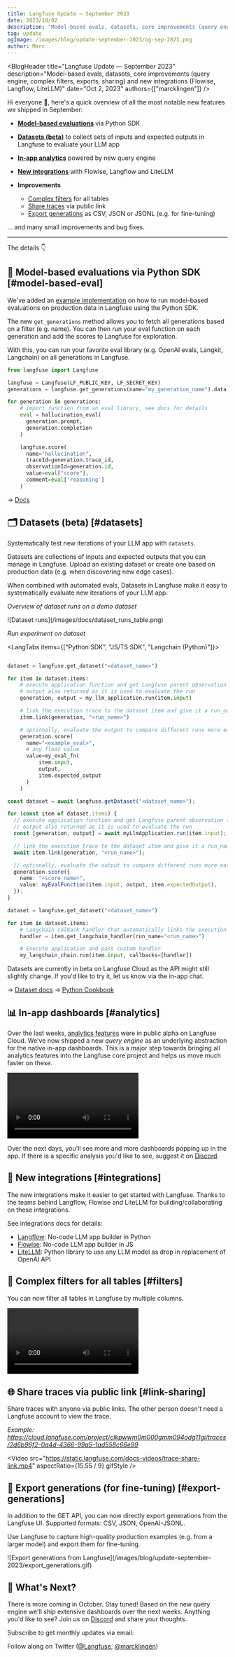 ```yaml
---
title: Langfuse Update — September 2023
date: 2023/10/02
description: "Model-based evals, datasets, core improvements (query engine, complex filters, exports, sharing) and new integrations (Langflow, Flowise, LiteLLM)."
tag: update
ogImage: /images/blog/update-september-2023/og-sep-2023.png
author: Marc
---
```



<BlogHeader
  title="Langfuse Update — September 2023"
  description="Model-based evals, datasets, core improvements (query engine, complex filters, exports, sharing) and new integrations (Flowise, Langflow, LiteLLM)"
  date="Oct 2, 2023"
  authors={["marcklingen"]}
/>

Hi everyone 👋, here's a quick overview of all the most notable new features we shipped in September:

- [**Model-based evaluations**](#model-based-eval) via Python SDK

- [**Datasets (beta)**](#datasets) to collect sets of inputs and expected outputs in Langfuse to evaluate your LLM app

- [**In-app analytics**](#analytics) powered by new query engine

- [**New integrations**](#integrations) with Flowise, Langflow and LiteLLM

- **Improvements**

  - [Complex filters](#filters) for all tables
  - [Share traces](#link-sharing) via public link
  - [Export generations](#export-generations) as CSV, JSON or JSONL (e.g. for fine-tuning)

... and many small improvements and bug fixes.

---

The details 👇

## 🚦 Model-based evaluations via Python SDK [#model-based-eval]

We've added an [example implementation](/docs/scores/model-based-evals) on how to run model-based evaluations on production data in Langfuse using the Python SDK.

The new `get_generations` method allows you to fetch all generations based on a filter (e.g. name). You can then run your eval function on each generation and add the scores to Langfuse for exploration.

With this, you can run your favorite eval library (e.g. OpenAI evals, Langkit, Langchain) on all generations in Langfuse.

```python filename="Example (python)"
from langfuse import Langfuse

langfuse = Langfuse(LF_PUBLIC_KEY, LF_SECRET_KEY)
generations = langfuse.get_generations(name="my_generation_name").data

for generation in generations:
    # import function from an eval library, see docs for details
    eval = hallucination_eval(
      generation.prompt,
      generation.completion
    )

    langfuse.score(
      name="hallucination",
      traceId=generation.trace_id,
      observationId=generation.id,
      value=eval["score"],
      comment=eval['reasoning']
    )
```

→ [Docs](/docs/scores/model-based-evals)

## 🗂️ Datasets (beta) [#datasets]

Systematically test new iterations of your LLM app with `datasets`.

Datasets are collections of inputs and expected outputs that you can manage in Langfuse. Upload an existing dataset or create one based on production data (e.g. when discovering new edge cases).

When combined with automated evals, Datasets in Langfuse make it easy to systematically evaluate new iterations of your LLM app.

_Overview of dataset runs on a demo dataset_

<Frame border>![Dataset runs](/images/docs/dataset_runs_table.png)</Frame>

_Run experiment on dataset_

<LangTabs items={["Python SDK", "JS/TS SDK", "Langchain (Python)"]}>
<Tab>

```python

dataset = langfuse.get_dataset("<dataset_name>")

for item in dataset.items:
    # execute application function and get Langfuse parent observation (span/generation/event, and other observation types: see /docs/observability/features/observation-types)
    # output also returned as it is used to evaluate the run
    generation, output = my_llm_application.run(item.input)

    # link the execution trace to the dataset item and give it a run_name
    item.link(generation, "<run_name>")

    # optionally, evaluate the output to compare different runs more easily
    generation.score(
      name="<example_eval>",
      # any float value
      value=my_eval_fn(
          item.input,
          output,
          item.expected_output
      )
    )
```

</Tab>
<Tab>

```ts
const dataset = await langfuse.getDataset("<dataset_name>");

for (const item of dataset.items) {
  // execute application function and get Langfuse parent observation (span/generation/event, and other observation types: see /docs/observability/features/observation-types)
  // output also returned as it is used to evaluate the run
  const [generation, output] = await myLlmApplication.run(item.input);

  // link the execution trace to the dataset item and give it a run_name
  await item.link(generation, "<run_name>");

  // optionally, evaluate the output to compare different runs more easily
  generation.score({
    name: "<score_name>",
    value: myEvalFunction(item.input, output, item.expectedOutput),
  });
}
```

</Tab>
<Tab>

```python
dataset = langfuse.get_dataset("<dataset_name>")

for item in dataset.items:
    # Langchain calback handler that automatically links the execution trace to the dataset item
    handler = item.get_langchain_handler(run_name="<run_name>")

    # Execute application and pass custom handler
    my_langchain_chain.run(item.input, callbacks=[handler])
```

</Tab>
</LangTabs>

Datasets are currently in beta on Langfuse Cloud as the API might still slightly change. If you'd like to try it, let us know via the in-app chat.

→ [Dataset docs](/docs/datasets/overview)
→ [Python Cookbook](/docs/datasets/python-cookbook)

## 📊 In-app dashboards [#analytics]

Over the last weeks, [analytics features](/docs/analytics/overview) were in public alpha on Langfuse Cloud. We've now shipped a new _query engine_ as an underlying abstraction for the native in-app dashboards. This is a major step towards bringing all analytics features into the Langfuse core project and helps us move much faster on these.

<Video
  src="https://static.langfuse.com/docs-videos/Update%202023-09%20Dashboards.mp4"
  aspectRatio={2.15}
  className="max-w-2xl"
  gifStyle
/>

Over the next days, you'll see more and more dashboards popping up in the app. If there is a specific analysis you'd like to see, suggest it on [Discord](/discord).

## 🔄 New integrations [#integrations]

The new integrations make it easier to get started with Langfuse. Thanks to the teams behind Langflow, Flowise and LiteLLM for building/collaborating on these integrations.

See integrations docs for details:

- [Langflow](/docs/langflow): No-code LLM app builder in Python
- [Flowise](/docs/flowise): No-code LLM app builder in JS
- [LiteLLM](/integrations/gateways/litellm): Python library to use any LLM model as drop in replacement of OpenAI API

## 🔎 Complex filters for all tables [#filters]

You can now filter all tables in Langfuse by multiple columns.

<Video
  src="https://static.langfuse.com/docs-videos/complex-filters.mp4"
  aspectRatio={1.38}
  className="max-w-2xl"
  gifStyle
/>

## 🌐 Share traces via public link [#link-sharing]

Share traces with anyone via public links. The other person doesn't need a Langfuse account to view the trace.

_Example: https://cloud.langfuse.com/project/clkpwwm0m000gmm094odg11gi/traces/2d6b96f2-0a4d-4366-99a5-1ad558c66e99_

<Video
  src="https://static.langfuse.com/docs-videos/trace-share-link.mp4"
  aspectRatio={15.55 / 9}
  gifStyle
/>

## 💾 Export generations (for fine-tuning) [#export-generations]

In addition to the GET API, you can now directly export generations from the Langfuse UI. Supported formats: CSV, JSON, OpenAI-JSONL.

Use Langfuse to capture high-quality production examples (e.g. from a larger model) and export them for fine-tuning.

<Frame>
  ![Export generations from
  Langfuse](/images/blog/update-september-2023/export_generations.gif)
</Frame>

## 🚢 What's Next?

There is more coming in October. Stay tuned! Based on the new query engine we'll ship extensive dashboards over the next weeks. Anything you'd like to see? Join us on [Discord](/discord) and share your thoughts.


Subscribe to get monthly updates via email:

<ProductUpdateSignup
  source="Product update [September 2023]"
  className="mt-3"
/>

Follow along on Twitter ([@Langfuse](https://twitter.com/langfuse), [@marcklingen](https://twitter.com/marcklingen))
